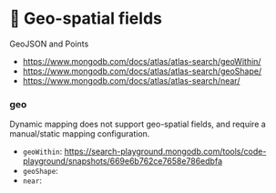 # 📘 Geo-spatial fields

GeoJSON and Points

* https://www.mongodb.com/docs/atlas/atlas-search/geoWithin/
* https://www.mongodb.com/docs/atlas/atlas-search/geoShape/
* https://www.mongodb.com/docs/atlas/atlas-search/near/

### geo
Dynamic mapping does not support geo-spatial fields, and require a manual/static mapping configuration.

  * `geoWithin`: https://search-playground.mongodb.com/tools/code-playground/snapshots/669e6b762ce7658e786edbfa
  * `geoShape`: 
  * `near`: 
